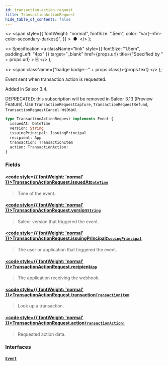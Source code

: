 ```yaml
---
id: transaction-action-request
title: TransactionActionRequest
hide_table_of_contents: false
---
```


  <>
    <span
      style={{
        fontWeight: "normal",
        fontSize: ".5em",
        color: "var(--ifm-color-secondary-darkest)",
      }}
    >
      &nbsp;●&nbsp;
    </span>
  </>
);

  <>
    Specification
    <a
      className="link"
      style={{ fontSize: "1.5em", paddingLeft: "4px" }}
      target="\_blank"
      href={props.url}
      title={"Specified by " + props.url}
    >
      ⎘
    </a>
  </>
);

  <>
    <span className={"badge badge--" + props.class}>{props.text}</span>
  </>
);

Event sent when transaction action is requested.

Added in Saleor 3.4.

DEPRECATED: this subscription will be removed in Saleor 3.13 (Preview Feature). Use `TransactionRequestCapture`, `TransactionRequestRefund`, `TransactionRequestCancel` instead.

```graphql
type TransactionActionRequest implements Event {
  issuedAt: DateTime
  version: String
  issuingPrincipal: IssuingPrincipal
  recipient: App
  transaction: TransactionItem
  action: TransactionAction!
}
```

### Fields

#### [<code style={{ fontWeight: 'normal' }}>TransactionActionRequest.<b>issuedAt</b></code>](#)<Bullet />[`DateTime`](../../api-reference/scalars/date-time) <Badge class="secondary" text="scalar"/>

> Time of the event.

#### [<code style={{ fontWeight: 'normal' }}>TransactionActionRequest.<b>version</b></code>](#)<Bullet />[`String`](../../api-reference/scalars/string) <Badge class="secondary" text="scalar"/>

> Saleor version that triggered the event.

#### [<code style={{ fontWeight: 'normal' }}>TransactionActionRequest.<b>issuingPrincipal</b></code>](#)<Bullet />[`IssuingPrincipal`](../../api-reference/unions/issuing-principal) <Badge class="secondary" text="union"/>

> The user or application that triggered the event.

#### [<code style={{ fontWeight: 'normal' }}>TransactionActionRequest.<b>recipient</b></code>](#)<Bullet />[`App`](../../api-reference/objects/app) <Badge class="secondary" text="object"/>

> The application receiving the webhook.

#### [<code style={{ fontWeight: 'normal' }}>TransactionActionRequest.<b>transaction</b></code>](#)<Bullet />[`TransactionItem`](../../api-reference/objects/transaction-item) <Badge class="secondary" text="object"/>

> Look up a transaction.

#### [<code style={{ fontWeight: 'normal' }}>TransactionActionRequest.<b>action</b></code>](#)<Bullet />[`TransactionAction!`](../../api-reference/objects/transaction-action) <Badge class="secondary" text="non-null"/> <Badge class="secondary" text="object"/>

> Requested action data.

### Interfaces

#### [`Event`](../../api-reference/interfaces/event) <Badge class="secondary" text="interface"/>

>
